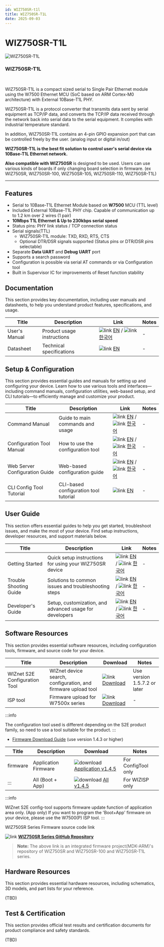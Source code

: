 ```yaml
---
id: WIZ750SR-t1l
title: WIZ750SR-T1L
date: 2025-09-03
---
```



# WIZ750SR-T1L

<div className="main-card">
  <img src="/img/products/wiz750sr-t1l/wiz750sr-t1l_3d.png" alt="WIZ750SR-T1L" />
  <div>
    <h3>WIZ750SR-T1L</h3>
    <br />
    <p>
      WIZ750SR-T1L is a compact sized serial to Single Pair Ethernet module using the W7500 Ethernet MCU (SoC based on ARM Cortex-M0 architecture) with External 10Base-T1L PHY.
    </p>
  </div>
</div>

WIZ750SR-T1L is a protocol converter that transmits data sent by serial equipment as TCP/IP data, and converts the TCP/IP data received through the network back into serial data to the serial equipment. It complies with industrial temperature standard.

In addition, WIZ750SR-T1L contains an 4-pin GPIO expansion port that can be controlled freely by the user. (analog input or digital in/out)

**WIZ750SR-T1L is the best fit solution to control user's serial device via 10Base-T1L Ethernet network.**

**Also compatible with WIZ750SR** is designed to be used. Users can use various kinds of boards if only changing board selection in
firmware. (ex WIZ750SR, WIZ750SR-100, WIZ750SR-105, WIZ750SR-110, WIZ750SR-T1L)

-----

## Features

- Serial to 10Base-T1L Ethernet Module based on **W7500** MCU (TTL level)
- Included External 10Base-T1L PHY chip. Capable of communication up to 1.2 km over 2 wires (1 pair)
- **10Mbps T1L Ethernet & Up to 230kbps serial speed**
- Status pins: PHY link status / TCP connection status
- Serial signals(TTL)
    - WIZ750SR-T1L module: TXD, RXD, RTS, CTS
    - Optional DTR/DSR signals supported (Status pins or DTR/DSR pins
      selectable)
- Separate **Data UART** and **Debug UART** port
- Supports a search password 
- Configuration is possible via serial AT commands or via
  Configuration tool 
- Built in Supervisor IC for improvements of Reset function stability


## Documentation

This section provides key documentation, including user manuals and datasheets, to help you understand product features, specifications, and usage.

| Title | Description | Link | Notes |
|-------|-------------|------|-------|
| User's Manual  | Product usage instructions | ![link](\img\link.png) [EN](./Users-Manual-EN.mdx) / ![link](\img\link.png) [한국어](./Users-Manual-KO.mdx) | - |
| Datasheet | Technical specifications | ![link](\img\link.png) [EN](./Datasheet.md) | - |



## Setup & Configuration

This section provides essential guides and manuals for setting up and configuring your device.
Learn how to use various tools and interfaces—including command manuals, configuration utilities, web-based setup, and CLI tutorials—to efficiently manage and customize your product.

| Title | Description | Link | Notes |
|-------|-------------|------|-------|
| Command Manual | Guide to main commands and usage | ![link](\img\link.png) [EN](./Command-Manual-EN.mdx) / ![link](\img\link.png) [한국어](./Command-Manual-KO.mdx) | - |
| Configuration Tool Manual | How to use the configuration tool | ![link](\img\link.png) [EN](./Configuration-Tool-Manual-New-EN.mdx) / ![link](\img\link.png) [한국어](./Configuration-Tool-Manual-New-KO.mdx) | - |
| Web Server Configuration Guide | Web-based configuration guide | ![link](\img\link.png) [EN](./WIZ750SR_Web_Config_Guide_EN.mdx) / ![link](\img\link.png) [한국어](./WIZ750SR_Web_Config_Guide_KO.mdx) | - |
| CLI Config Tool Tutorial | CLI-based configuration tool tutorial | ![link](\img\link.png) [EN](./CLI-Config-Tool-Tutorial/CLI-Config-Tool-Tutorial.mdx) | - |


## User Guide

This section offers essential guides to help you get started, troubleshoot issues, and make the most of your device. Find setup instructions, developer resources, and support materials below.

| Title | Description | Link | Notes |
|-------|-------------|------|-------|
| Getting Started | Quick setup instructions for using your WIZ750SR device | ![link](\img\link.png) [EN](./Getting-Started-EN.md) / ![link](\img\link.png) [한국어](./Getting-Started-KO.md) | - |
| Trouble Shooting Guide | Solutions to common issues and troubleshooting steps | ![link](\img\link.png) [EN](./Trouble-Shooting-EN.mdx) / ![link](\img\link.png) [한국어](./Trouble-Shooting-KO.mdx) | - |
| Developer's Guide | Setup, customization, and advanced usage for developers | ![link](\img\link.png) [EN](./Developers-Guide-EN.mdx) / ![link](\img\link.png) [한국어](./Developers-Guide-KO.mdx) | - |


## Software Resources

This section provides essential software resources, including configuration tools, firmware, and source code for your device.

<Tabs groupId="Firmware">
  <TabItem value="tool" label="Tools" default>
      
  | Title | Description | Download | Notes |
  |-------|-------------|----------|-------|
  | WIZnet S2E Configuration Tool | WIZnet device search, configuration, and firmware upload tool | ![link](\img\link.png) [Download](https://github.com/Wiznet/WIZnet-S2E-Tool-GUI/releases) | Use version 1.5.7.2 or later |
  | ISP tool | Firmware upload for W7500x series | ![link](\img\link.png) [Download](./Download.mdx#w7500p-isp-tool) | - |

  :::info

  The configuration tool used is different depending on the S2E product family, so need to use a tool suitable for the product.
  :::
  </TabItem>
  <TabItem value="firmware" label="Firmware">

  - [Firmware Download Guide](./Download.mdx) (use version 1.4.3 or higher)

  | Title | Description                        | Download      | Notes |
  |-------|------------------------------------|---------------|-------|
  | firmware | Application Firmware  | ![download](/img/products/w5500/w5500_evb/icons/download.png) [Application v1.4.5](https://github.com/Wiznet/WIZ750SR/releases/download/v1.4.5/WIZ750SR-T1Lv145.bin) |  For ConfigTool only |
  | ::: | All (Boot + App)           | ![download](/img/products/w5500/w5500_evb/icons/download.png) [All v1.4.5](https://github.com/Wiznet/WIZ750SR/releases/download/v1.4.5/WIZ750SR-T1Lv145_incl_boot.bin) | For WIZISP only |

  :::info

  WIZnet S2E config-tool supports firmware update function of application area only. (App only) If you want to program the 'Boot+App' firmware on your device, please use the W7500(P) ISP tool.
  :::
  
  </TabItem>

  <TabItem value="source_code" label="Source code">
  WIZ750SR Series Firmware source code link

  ![link](\img\link.png) [**WIZ750SR Series GitHub Repository**](https://github.com/Wiznet/WIZ750SR)
  
  > **Note:** The above link is an integrated firmware project(MDK-ARM)'s
    repository of WIZ750SR and WIZ750SR-100 and WIZ750SR-T1L series.
  </TabItem>
</Tabs>
 

## Hardware Resources

This section provides essential hardware resources, including schematics, 3D models, and part lists for your reference.

(TBD)


## Test & Certification

This section provides official test results and certification documents for product compliance and safety standards.

(TBD)
